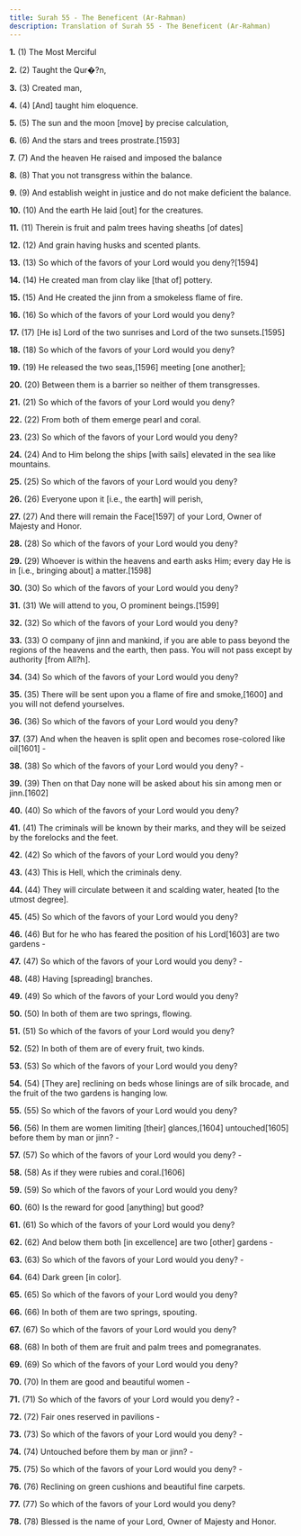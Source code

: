 ```yaml
---
title: Surah 55 - The Beneficent (Ar-Rahman)
description: Translation of Surah 55 - The Beneficent (Ar-Rahman)
---
```


**1.** (1) The Most Merciful

**2.** (2) Taught the Qur�?n,

**3.** (3) Created man,

**4.** (4) [And] taught him eloquence.

**5.** (5) The sun and the moon [move] by precise calculation,

**6.** (6) And the stars and trees prostrate.[1593]

**7.** (7) And the heaven He raised and imposed the balance

**8.** (8) That you not transgress within the balance.

**9.** (9) And establish weight in justice and do not make deficient the balance.

**10.** (10) And the earth He laid [out] for the creatures.

**11.** (11) Therein is fruit and palm trees having sheaths [of dates]

**12.** (12) And grain having husks and scented plants.

**13.** (13) So which of the favors of your Lord would you deny?[1594]

**14.** (14) He created man from clay like [that of] pottery.

**15.** (15) And He created the jinn from a smokeless flame of fire.

**16.** (16) So which of the favors of your Lord would you deny?

**17.** (17) [He is] Lord of the two sunrises and Lord of the two sunsets.[1595]

**18.** (18) So which of the favors of your Lord would you deny?

**19.** (19) He released the two seas,[1596] meeting [one another];

**20.** (20) Between them is a barrier so neither of them transgresses.

**21.** (21) So which of the favors of your Lord would you deny?

**22.** (22) From both of them emerge pearl and coral.

**23.** (23) So which of the favors of your Lord would you deny?

**24.** (24) And to Him belong the ships [with sails] elevated in the sea like mountains.

**25.** (25) So which of the favors of your Lord would you deny?

**26.** (26) Everyone upon it [i.e., the earth] will perish,

**27.** (27) And there will remain the Face[1597] of your Lord, Owner of Majesty and Honor.

**28.** (28) So which of the favors of your Lord would you deny?

**29.** (29) Whoever is within the heavens and earth asks Him; every day He is in [i.e., bringing about] a matter.[1598]

**30.** (30) So which of the favors of your Lord would you deny?

**31.** (31) We will attend to you, O prominent beings.[1599]

**32.** (32) So which of the favors of your Lord would you deny?

**33.** (33) O company of jinn and mankind, if you are able to pass beyond the regions of the heavens and the earth, then pass. You will not pass except by authority [from All?h].

**34.** (34) So which of the favors of your Lord would you deny?

**35.** (35) There will be sent upon you a flame of fire and smoke,[1600] and you will not defend yourselves.

**36.** (36) So which of the favors of your Lord would you deny?

**37.** (37) And when the heaven is split open and becomes rose-colored like oil[1601] -

**38.** (38) So which of the favors of your Lord would you deny? -

**39.** (39) Then on that Day none will be asked about his sin among men or jinn.[1602]

**40.** (40) So which of the favors of your Lord would you deny?

**41.** (41) The criminals will be known by their marks, and they will be seized by the forelocks and the feet.

**42.** (42) So which of the favors of your Lord would you deny?

**43.** (43) This is Hell, which the criminals deny.

**44.** (44) They will circulate between it and scalding water, heated [to the utmost degree].

**45.** (45) So which of the favors of your Lord would you deny?

**46.** (46) But for he who has feared the position of his Lord[1603] are two gardens -

**47.** (47) So which of the favors of your Lord would you deny? -

**48.** (48) Having [spreading] branches.

**49.** (49) So which of the favors of your Lord would you deny?

**50.** (50) In both of them are two springs, flowing.

**51.** (51) So which of the favors of your Lord would you deny?

**52.** (52) In both of them are of every fruit, two kinds.

**53.** (53) So which of the favors of your Lord would you deny?

**54.** (54) [They are] reclining on beds whose linings are of silk brocade, and the fruit of the two gardens is hanging low.

**55.** (55) So which of the favors of your Lord would you deny?

**56.** (56) In them are women limiting [their] glances,[1604] untouched[1605] before them by man or jinn? -

**57.** (57) So which of the favors of your Lord would you deny? -

**58.** (58) As if they were rubies and coral.[1606]

**59.** (59) So which of the favors of your Lord would you deny?

**60.** (60) Is the reward for good [anything] but good?

**61.** (61) So which of the favors of your Lord would you deny?

**62.** (62) And below them both [in excellence] are two [other] gardens -

**63.** (63) So which of the favors of your Lord would you deny? -

**64.** (64) Dark green [in color].

**65.** (65) So which of the favors of your Lord would you deny?

**66.** (66) In both of them are two springs, spouting.

**67.** (67) So which of the favors of your Lord would you deny?

**68.** (68) In both of them are fruit and palm trees and pomegranates.

**69.** (69) So which of the favors of your Lord would you deny?

**70.** (70) In them are good and beautiful women -

**71.** (71) So which of the favors of your Lord would you deny? -

**72.** (72) Fair ones reserved in pavilions -

**73.** (73) So which of the favors of your Lord would you deny? -

**74.** (74) Untouched before them by man or jinn? -

**75.** (75) So which of the favors of your Lord would you deny? -

**76.** (76) Reclining on green cushions and beautiful fine carpets.

**77.** (77) So which of the favors of your Lord would you deny?

**78.** (78) Blessed is the name of your Lord, Owner of Majesty and Honor.

